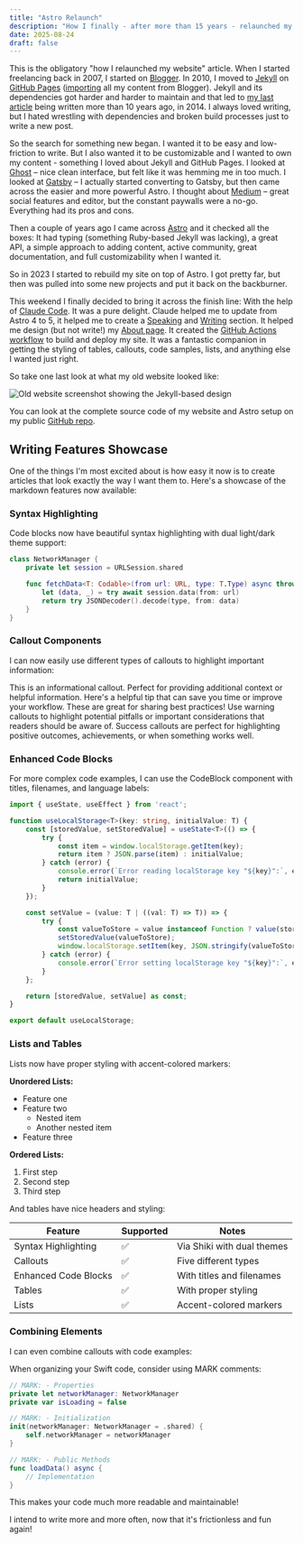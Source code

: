 ```yaml
---
title: "Astro Relaunch"
description: "How I finally - after more than 15 years - relaunched my website using Astro and Claude Code ."
date: 2025-08-24
draft: false
---
```



This is the obligatory "how I relaunched my website" article. When I started freelancing back in 2007, I started on [Blogger](https://www.blogger.com/). In 2010, I moved to [Jekyll](https://jekyllrb.com/) on [GitHub Pages](https://pages.github.com/) ([importing](https://github.com/jfahrenkrug/jfahrenkrug.github.com/commit/07bd8356c0fb5e0abcd1177e56a4823796371a3a#diff-33e908aa1b54cabb9d44a07309cc0890e24e45b9a36d72e4faa2c16eb2aefc38) all my content from Blogger). Jekyll and its dependencies got harder and harder to maintain and that led to [my last article](/2014/02/storyboardlint) being written more than 10 years ago, in 2014. I always loved writing, but I hated wrestling with dependencies and broken build processes just to write a new post.

So the search for something new began. I wanted it to be easy and low-friction to write. But I also wanted it to be customizable and I wanted to own my content - something I loved about Jekyll and GitHub Pages. I looked at [Ghost](https://ghost.org/) – nice clean interface, but felt like it was hemming me in too much. I looked at [Gatsby](https://www.gatsbyjs.com/) – I actually started converting to Gatsby, but then came across the easier and more powerful Astro. I thought about [Medium](https://medium.com/) – great social features and editor, but the constant paywalls were a no-go. Everything had its pros and cons.

Then a couple of years ago I came across [Astro](https://astro.build/) and it checked all the boxes: It had typing (something Ruby-based Jekyll was lacking), a great API, a simple approach to adding content, active community, great documentation, and full customizability when I wanted it.

So in 2023 I started to rebuild my site on top of Astro. I got pretty far, but then was pulled into some new projects and put it back on the backburner.

This weekend I finally decided to bring it across the finish line: With the help of [Claude Code](https://claude.ai/code). It was a pure delight. Claude helped me to update from Astro 4 to 5, it helped me to create a [Speaking](/speaking) and [Writing](/writing) section. It helped me design (but not write!) my [About page](/about). It created the [GitHub Actions workflow](https://github.com/jfahrenkrug/jfahrenkrug.github.com/blob/master/.github/workflows/deploy.yml) to build and deploy my site. It was a fantastic companion in getting the styling of tables, callouts, code samples, lists, and anything else I wanted just right.

So take one last look at what my old website looked like:

![Old website screenshot showing the Jekyll-based design](/assets/writing/astro-relaunch/old-website.jpeg)

You can look at the complete source code of my website and Astro setup on my public [GitHub repo](https://github.com/jfahrenkrug/jfahrenkrug.github.com).

## Writing Features Showcase

One of the things I'm most excited about is how easy it now is to create articles that look exactly the way I want them to. Here's a showcase of the markdown features now available:

### Syntax Highlighting

Code blocks now have beautiful syntax highlighting with dual light/dark theme support:

```swift
class NetworkManager {
    private let session = URLSession.shared

    func fetchData<T: Codable>(from url: URL, type: T.Type) async throws -> T {
        let (data, _) = try await session.data(from: url)
        return try JSONDecoder().decode(type, from: data)
    }
}
```

### Callout Components

I can now easily use different types of callouts to highlight important information:

<Callout type="info" title="Information">
This is an informational callout. Perfect for providing additional context or helpful information.
</Callout>

<Callout type="tip" title="Pro Tip">
Here's a helpful tip that can save you time or improve your workflow. These are great for sharing best practices!
</Callout>

<Callout type="warning" title="Important Warning">
Use warning callouts to highlight potential pitfalls or important considerations that readers should be aware of.
</Callout>

<Callout type="success" title="Success">
Success callouts are perfect for highlighting positive outcomes, achievements, or when something works well.
</Callout>

### Enhanced Code Blocks

For more complex code examples, I can use the CodeBlock component with titles, filenames, and language labels:

<CodeBlock title="Custom Hook Implementation" language="typescript" filename="useLocalStorage.ts">

```typescript
import { useState, useEffect } from 'react';

function useLocalStorage<T>(key: string, initialValue: T) {
    const [storedValue, setStoredValue] = useState<T>(() => {
        try {
            const item = window.localStorage.getItem(key);
            return item ? JSON.parse(item) : initialValue;
        } catch (error) {
            console.error(`Error reading localStorage key "${key}":`, error);
            return initialValue;
        }
    });

    const setValue = (value: T | ((val: T) => T)) => {
        try {
            const valueToStore = value instanceof Function ? value(storedValue) : value;
            setStoredValue(valueToStore);
            window.localStorage.setItem(key, JSON.stringify(valueToStore));
        } catch (error) {
            console.error(`Error setting localStorage key "${key}":`, error);
        }
    };

    return [storedValue, setValue] as const;
}

export default useLocalStorage;
```

</CodeBlock>

### Lists and Tables

Lists now have proper styling with accent-colored markers:

**Unordered Lists:**
- Feature one
- Feature two
  - Nested item
  - Another nested item
- Feature three

**Ordered Lists:**
1. First step
2. Second step
3. Third step

And tables have nice headers and styling:

| Feature | Supported | Notes |
|---------|-----------|-------|
| Syntax Highlighting | ✅ | Via Shiki with dual themes |
| Callouts | ✅ | Five different types |
| Enhanced Code Blocks | ✅ | With titles and filenames |
| Tables | ✅ | With proper styling |
| Lists | ✅ | Accent-colored markers |

### Combining Elements

I can even combine callouts with code examples:

<Callout type="tip" title="Code Organization Best Practice">

When organizing your Swift code, consider using MARK comments:

```swift
// MARK: - Properties
private let networkManager: NetworkManager
private var isLoading = false

// MARK: - Initialization
init(networkManager: NetworkManager = .shared) {
    self.networkManager = networkManager
}

// MARK: - Public Methods
func loadData() async {
    // Implementation
}
```

This makes your code much more readable and maintainable!

</Callout>

I intend to write more and more often, now that it's frictionless and fun again!
